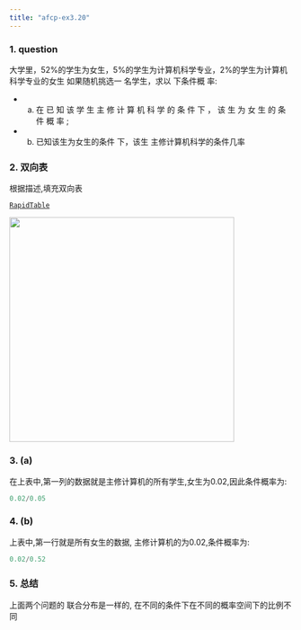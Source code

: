 ```yaml
---
title: "afcp-ex3.20"
---
```


### 1. question

::: {.callout-note   title="Question"}
  大学里，52%的学生为女生，5%的学生为计算机科学专业，2%的学生为计算机科学专业的女生 如果随机挑选一 名学生，求以 下条件概 率:
 
 - (a) 在 已 知 该 学 生 主 修 计 算 机 科 学 的 条 件 下 ， 该 生 为 女 生 的 条 件 概 率 ; 
 - (b) 已知该生为女生的条件 下，该生 主修计算机科学的条件几率
:::


### 2. 双向表

根据描述,填充双向表

::: {.callout-tip title="build two-way table in this page "}
 [`RapidTable`](https://www.rapidtables.com/tools/table-chart.html#)
:::

![](./images/ex3.20.jpeg){width=400}


### 3. (a)
在上表中,第一列的数据就是主修计算机的所有学生,女生为$0.02$,因此条件概率为:
```julia
0.02/0.05
```

### 4. (b)
上表中,第一行就是所有女生的数据, 主修计算机的为$0.02$,条件概率为:
```julia
0.02/0.52
```

### 5. 总结

上面两个问题的 联合分布是一样的, 在不同的条件下在不同的概率空间下的比例不同





